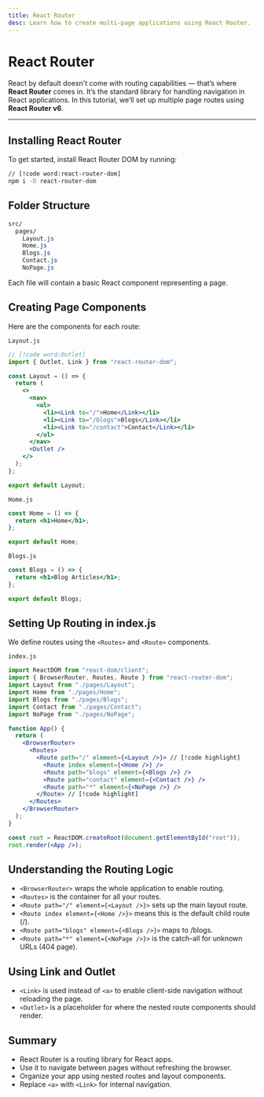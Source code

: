 ```yaml
---
title: React Router
desc: Learn how to create multi-page applications using React Router.
---
```


# React Router

React by default doesn't come with routing capabilities — that’s where **React Router** comes in. It’s the standard library for handling navigation in React applications.
In this tutorial, we’ll set up multiple page routes using **React Router v6**.

---

## Installing React Router

To get started, install React Router DOM by running:

```bash
// [!code word:react-router-dom]
npm i -D react-router-dom
```

## Folder Structure
```css
src/
  pages/
    Layout.js
    Home.js
    Blogs.js
    Contact.js
    NoPage.js

```
Each file will contain a basic React component representing a page.

## Creating Page Components
Here are the components for each route:

`Layout.js`
```jsx
// [!code word:Outlet]
import { Outlet, Link } from "react-router-dom";

const Layout = () => {
  return (
    <>
      <nav>
        <ul>
          <li><Link to="/">Home</Link></li>
          <li><Link to="/blogs">Blogs</Link></li>
          <li><Link to="/contact">Contact</Link></li>
        </ul>
      </nav>
      <Outlet />
    </>
  );
};

export default Layout;

```

`Home.js`
```jsx
const Home = () => {
  return <h1>Home</h1>;
};

export default Home;
```

`Blogs.js`
```jsx
const Blogs = () => {
  return <h1>Blog Articles</h1>;
};

export default Blogs;
```

## Setting Up Routing in index.js
We define routes using the `<Routes>` and `<Route>` components.

`index.js`
```jsx
import ReactDOM from "react-dom/client";
import { BrowserRouter, Routes, Route } from "react-router-dom";
import Layout from "./pages/Layout";
import Home from "./pages/Home";
import Blogs from "./pages/Blogs";
import Contact from "./pages/Contact";
import NoPage from "./pages/NoPage";

function App() {
  return (
    <BrowserRouter>
      <Routes>
        <Route path="/" element={<Layout />}> // [!code highlight]
          <Route index element={<Home />} />
          <Route path="blogs" element={<Blogs />} />
          <Route path="contact" element={<Contact />} />
          <Route path="*" element={<NoPage />} />
        </Route> // [!code highlight]
      </Routes>
    </BrowserRouter>
  );
}

const root = ReactDOM.createRoot(document.getElementById("root"));
root.render(<App />);
```

## Understanding the Routing Logic
- `<BrowserRouter>` wraps the whole application to enable routing.
- `<Routes>` is the container for all your routes.
- `<Route path="/" element={<Layout />}>` sets up the main layout route.
- `<Route index element={<Home />}>` means this is the default child route (/).
- `<Route path="blogs" element={<Blogs />}>` maps to /blogs.
- `<Route path="*" element={<NoPage />}>` is the catch-all for unknown URLs (404 page).

## Using Link and Outlet
- `<Link>` is used instead of `<a>` to enable client-side navigation without reloading the page.
- `<Outlet>` is a placeholder for where the nested route components should render.

## Summary
- React Router is a routing library for React apps.
- Use it to navigate between pages without refreshing the browser.
- Organize your app using nested routes and layout components.
- Replace `<a>` with `<Link>` for internal navigation.